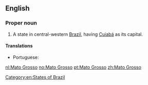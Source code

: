 ==English==
{{wikipedia}}

===Proper noun===
{{head|en|proper noun|head=[[mato|Mato]] [[grosso|Grosso]]}}

# A state in central-western [[Brazil]], having [[Cuiabá]] as its capital.

====Translations====
{{trans-top|state in central-western Brazil}}
* Portuguese: {{t|pt|Mato Grosso|m}}
{{trans-mid}}
{{trans-bottom}}

[[Category:en:States of Brazil]]

[[nl:Mato Grosso]]
[[no:Mato Grosso]]
[[pt:Mato Grosso]]
[[zh:Mato Grosso]]